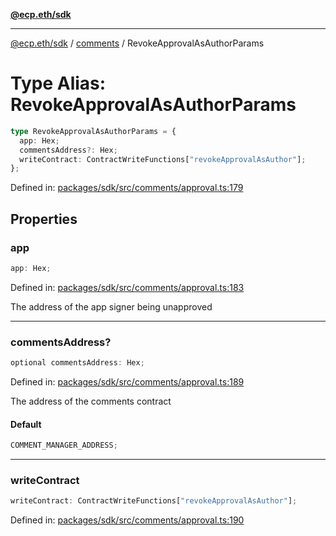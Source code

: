 [**@ecp.eth/sdk**](../../index.mdx)

---

[@ecp.eth/sdk](/sdk-reference/index.mdx) / [comments](/sdk-reference/comments/index.mdx) / RevokeApprovalAsAuthorParams

# Type Alias: RevokeApprovalAsAuthorParams

```ts
type RevokeApprovalAsAuthorParams = {
  app: Hex;
  commentsAddress?: Hex;
  writeContract: ContractWriteFunctions["revokeApprovalAsAuthor"];
};
```

Defined in: [packages/sdk/src/comments/approval.ts:179](https://github.com/ecp-eth/comments-monorepo/blob/main/packages/sdk/src/comments/approval.ts#L179)

## Properties

### app

```ts
app: Hex;
```

Defined in: [packages/sdk/src/comments/approval.ts:183](https://github.com/ecp-eth/comments-monorepo/blob/main/packages/sdk/src/comments/approval.ts#L183)

The address of the app signer being unapproved

---

### commentsAddress?

```ts
optional commentsAddress: Hex;
```

Defined in: [packages/sdk/src/comments/approval.ts:189](https://github.com/ecp-eth/comments-monorepo/blob/main/packages/sdk/src/comments/approval.ts#L189)

The address of the comments contract

#### Default

```ts
COMMENT_MANAGER_ADDRESS;
```

---

### writeContract

```ts
writeContract: ContractWriteFunctions["revokeApprovalAsAuthor"];
```

Defined in: [packages/sdk/src/comments/approval.ts:190](https://github.com/ecp-eth/comments-monorepo/blob/main/packages/sdk/src/comments/approval.ts#L190)
